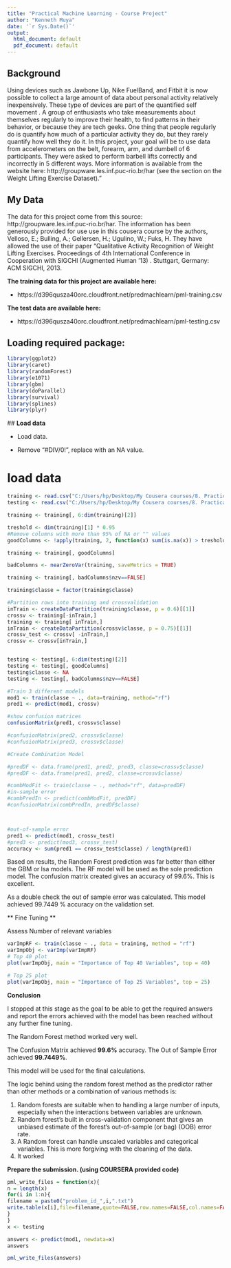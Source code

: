 ---
title: "Practical Machine Learning - Course Project"
author: "Kenneth Muya"
date: '`r Sys.Date()`'
output:
  html_document: default
  pdf_document: default
---

## **Background**

Using devices such as Jawbone Up, Nike FuelBand, and Fitbit it is now possible to collect a large amount of data about personal activity relatively inexpensively. These type of devices are part of the quantified self movement . A group of enthusiasts who take measurements about themselves regularly to improve their health, to find patterns in their behavior, or because they are tech geeks. One thing that people regularly do is quantify how much of a particular activity they do, but they rarely quantify how well they do it. In this project, your goal will be to use data from accelerometers on the belt, forearm, arm, and dumbell of 6 participants. They were asked to perform barbell lifts correctly and incorrectly in 5 different ways. More information is available from the website here: http://groupware.les.inf.puc-rio.br/har (see the section on the Weight Lifting Exercise Dataset)."

## **My Data**

The data for this project come from this source: http://groupware.les.inf.puc-rio.br/har. The information has been generously provided for use use in this cousera course by the authors, Velloso, E.; Bulling, A.; Gellersen, H.; Ugulino, W.; Fuks, H. They have allowed the use of their paper “Qualitative Activity Recognition of Weight Lifting Exercises. Proceedings of 4th International Conference in Cooperation with SIGCHI (Augmented Human ’13) . Stuttgart, Germany: ACM SIGCHI, 2013.   

 **The training data for this project are available here:**

 * https://d396qusza40orc.cloudfront.net/predmachlearn/pml-training.csv

  **The test data are available here:**
  
 * https://d396qusza40orc.cloudfront.net/predmachlearn/pml-testing.csv


##  Loading required package:


```{r, }
library(ggplot2)
library(caret)
library(randomForest)
library(e1071)
library(gbm)
library(doParallel)
library(survival)
library(splines)
library(plyr)

```
 ## **Load data**  
 
 * Load data.
 
 * Remove “#DIV/0!”, replace with an NA value.

# load data

```{r, }
training <- read.csv("C:/Users/hp/Desktop/My Cousera courses/8. Practical Machine Learning/Pracical Machine Learning/pml-training.csv", na.strings=c("#DIV/0!"), row.names = 1)
testing <- read.csv("C:/Users/hp/Desktop/My Cousera courses/8. Practical Machine Learning/Pracical Machine Learning/pml-testing.csv", na.strings=c("#DIV/0!"), row.names = 1)
```

```{r, }
training <- training[, 6:dim(training)[2]]

treshold <- dim(training)[1] * 0.95
#Remove columns with more than 95% of NA or "" values
goodColumns <- !apply(training, 2, function(x) sum(is.na(x)) > treshold  || sum(x=="") > treshold)

training <- training[, goodColumns]

badColumns <- nearZeroVar(training, saveMetrics = TRUE)

training <- training[, badColumns$nzv==FALSE]

training$classe = factor(training$classe)

#Partition rows into training and crossvalidation
inTrain <- createDataPartition(training$classe, p = 0.6)[[1]]
crossv <- training[-inTrain,]
training <- training[ inTrain,]
inTrain <- createDataPartition(crossv$classe, p = 0.75)[[1]]
crossv_test <- crossv[ -inTrain,]
crossv <- crossv[inTrain,]


testing <- testing[, 6:dim(testing)[2]]
testing <- testing[, goodColumns]
testing$classe <- NA
testing <- testing[, badColumns$nzv==FALSE]
```
```{r, }
#Train 3 different models
mod1 <- train(classe ~ ., data=training, method="rf")
pred1 <- predict(mod1, crossv)
```

```{r, }
#show confusion matrices
confusionMatrix(pred1, crossv$classe)
```
```{r, }
#confusionMatrix(pred2, crossv$classe)
#confusionMatrix(pred3, crossv$classe)

#Create Combination Model

#predDF <- data.frame(pred1, pred2, pred3, classe=crossv$classe)
#predDF <- data.frame(pred1, pred2, classe=crossv$classe)

#combModFit <- train(classe ~ ., method="rf", data=predDF)
#in-sample error
#combPredIn <- predict(combModFit, predDF)
#confusionMatrix(combPredIn, predDF$classe)



#out-of-sample error
pred1 <- predict(mod1, crossv_test)
#pred3 <- predict(mod3, crossv_test)
accuracy <- sum(pred1 == crossv_test$classe) / length(pred1)
```

Based on results, the Random Forest prediction was far better than either the GBM or lsa models. The RF model will be used as the sole prediction model. The confusion matrix created gives an accuracy of 99.6%. This is excellent.



As a double check the out of sample error was calculated. This model achieved 99.7449 % accuracy on the validation set.


 ** Fine Tuning **

Assess Number of relevant variables


```{r, }
varImpRF <- train(classe ~ ., data = training, method = "rf")
varImpObj <- varImp(varImpRF)
# Top 40 plot
plot(varImpObj, main = "Importance of Top 40 Variables", top = 40)

```


```{r, }
# Top 25 plot
plot(varImpObj, main = "Importance of Top 25 Variables", top = 25)
```

 **Conclusion**

I stopped at this stage as the goal to be able to get the required answers and report the errors achieved with the model has been reached without any further fine tuning.


The Random Forest method worked very well.  

The Confusion Matrix achieved **$99.6\%$** accuracy. The Out of Sample Error achieved **$99.7449 \%$**.

This model will be used for the final calculations.  

The logic behind using the random forest method as the predictor rather than other methods or a combination of various methods is:  

  1.    Random forests are suitable when to handling a large number of inputs, especially when the interactions between variables are unknown.
  2.    Random forest’s built in cross-validation component that gives an unbiased estimate of the forest’s out-of-sample (or bag) (OOB) error rate.  
  3.    A Random forest can handle unscaled variables and categorical variables. This is more forgiving with the cleaning of the data.
  4.    It worked
  
  
**Prepare the submission. (using COURSERA provided code)**

```{r, }
pml_write_files = function(x){
n = length(x)
for(i in 1:n){
filename = paste0("problem_id_",i,".txt")
write.table(x[i],file=filename,quote=FALSE,row.names=FALSE,col.names=FALSE)
}
}
x <- testing

answers <- predict(mod1, newdata=x)
answers

```
```{r, }
pml_write_files(answers)
```

